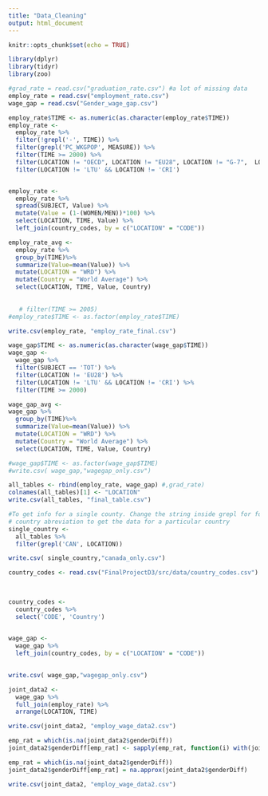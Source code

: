 ```yaml
---
title: "Data_Cleaning"
output: html_document
---
```


```r
knitr::opts_chunk$set(echo = TRUE)
```


```r
library(dplyr)
library(tidyr)
library(zoo)
```



```r
#grad_rate = read.csv("graduation_rate.csv") #a lot of missing data
employ_rate = read.csv("employment_rate.csv")
wage_gap = read.csv("Gender_wage_gap.csv")
```

```r
employ_rate$TIME <- as.numeric(as.character(employ_rate$TIME))
employ_rate <-
  employ_rate %>%
  filter(!grepl('-', TIME)) %>%
  filter(grepl('PC_WKGPOP', MEASURE)) %>%
  filter(TIME >= 2000) %>%
  filter(LOCATION != "OECD", LOCATION != "EU28", LOCATION != "G-7",  LOCATION != "EA19")%>%
  filter(LOCATION != 'LTU' && LOCATION != 'CRI')


employ_rate <-
  employ_rate %>%
  spread(SUBJECT, Value) %>%
  mutate(Value = (1-(WOMEN/MEN))*100) %>%
  select(LOCATION, TIME, Value) %>%
  left_join(country_codes, by = c("LOCATION" = "CODE"))

employ_rate_avg <- 
  employ_rate %>%
  group_by(TIME)%>%
  summarize(Value=mean(Value)) %>%
  mutate(LOCATION = "WRD") %>%
  mutate(Country = "World Average") %>%
  select(LOCATION, TIME, Value, Country)
  
  
   # filter(TIME >= 2005)
#employ_rate$TIME <- as.factor(employ_rate$TIME)

```


```r

write.csv(employ_rate, "employ_rate_final.csv")
```

```r

wage_gap$TIME <- as.numeric(as.character(wage_gap$TIME))
wage_gap <-
  wage_gap %>%
  filter(SUBJECT == 'TOT') %>%
  filter(LOCATION != 'EU28') %>%
  filter(LOCATION != 'LTU' && LOCATION != 'CRI') %>%
  filter(TIME >= 2000)

wage_gap_avg <- 
wage_gap %>%
  group_by(TIME)%>%
  summarize(Value=mean(Value)) %>%
  mutate(LOCATION = "WRD") %>%
  mutate(Country = "World Average") %>%
  select(LOCATION, TIME, Value, Country)

#wage_gap$TIME <- as.factor(wage_gap$TIME)
#write.csv( wage_gap,"wagegap_only.csv")
```

```r
all_tables <- rbind(employ_rate, wage_gap) #,grad_rate)
colnames(all_tables)[1] <- "LOCATION"
write.csv(all_tables, "final_table.csv")

```

```r
#To get info for a single county. Change the string inside grepl for for the
# country abreviation to get the data for a particular country
single_country <- 
  all_tables %>%
  filter(grepl('CAN', LOCATION))

write.csv( single_country,"canada_only.csv")

```

```r

country_codes <- read.csv("FinalProjectD3/src/data/country_codes.csv")
   
 

```

```r

country_codes <- 
  country_codes %>%
  select('CODE', 'Country')
   

```

```r

wage_gap <- 
  wage_gap %>%
  left_join(country_codes, by = c("LOCATION" = "CODE"))
   

```

```r
write.csv( wage_gap,"wagegap_only.csv")
```

```r
joint_data2 <-
  wage_gap %>%
  full_join(employ_rate) %>%
  arrange(LOCATION, TIME)
```


```r
write.csv(joint_data2, "employ_wage_data2.csv")
```

```r
emp_rat = which(is.na(joint_data2$genderDiff))
joint_data2$genderDiff[emp_rat] <- sapply(emp_rat, function(i) with(joint_data2, mean(c(genderDiff[i-1], genderDiff[i+1]))) )
```

```r
emp_rat = which(is.na(joint_data2$genderDiff))
joint_data2$genderDiff[emp_rat] = na.approx(joint_data2$genderDiff)

```
```r
write.csv(joint_data2, "employ_wage_data2.csv")
```
